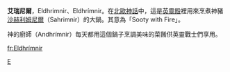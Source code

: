 '''艾瑞尼爾'''，Eldhrimnir、Eldhrímnir。在[[北歐神話|北歐神話]]中，這是[[英靈殿|英靈殿]]裡用來烹煮神豬[[沙赫利姆尼爾|沙赫利姆尼爾]]（Sahrimnir）的大鍋。其意為「Sooty with Fire」。

神的廚師{{link-en|安德赫利姆尼爾|Andhrímnir}}（Andhrímnir）每天都用這個鍋子烹調美味的菜餚供英靈戰士們享用。

{{北歐神話}}
[[Category:北歐神器|E]]

[[fr:Eldhrímnir|fr:Eldhrímnir]]
